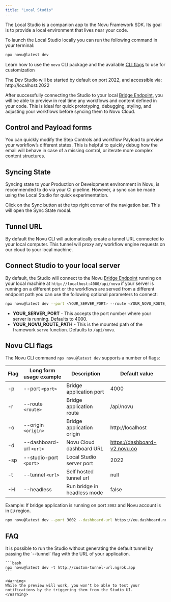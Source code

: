 ```yaml
---
title: "Local Studio"
---
```


The Local Studio is a companion app to the Novu Framework SDK. Its goal is to provide a local environment that lives near your code.

To launch the Local Studio locally you can run the following command in your terminal:

```bash
npx novu@latest dev
```
<Info>Learn how to use the `novu` CLI package and the available [CLI flags](#novu-cli-flags) to use for customization</Info>

The Dev Studio will be started by default on port 2022, and accessible via: http://localhost:2022

After successfully connecting the Studio to your local [Bridge Endpoint](/concepts/endpoint), you will be able to preview in real time any workflows and content defined in your code. This is ideal for quick prototyping, debugging, styling, and adjusting your workflows before syncing them to Novu Cloud.

## Control and Payload forms

You can quickly modify the Step Controls and workflow Payload to preview your workflow’s different states. This is helpful to quickly debug how the email will behave in case of a missing control, or iterate more complex content structures.

## Syncing State

Syncing state to your Production or Development environment in Novu, is recommended to do via your CI pipeline. However, a sync can be made using the Local Studio for quick experimentation.

Click on the Sync button at the top right corner of the navigation bar. This will open the Sync State modal.

## Tunnel URL

By default the Novu CLI will automatically create a tunnel URL connected to your local computer. This tunnel will proxy any workflow engine requests on our cloud to your local machine.

## Connect Studio to your local server

By default, the Studio will connect to the Novu [Bridge Endpoint](/concepts/endpoint) running on your local machine at `http://localhost:4000/api/novu` if your server is running on a different port or the workflows are served from a different endpoint path you can use the following optional parameters to connect:

```bash
npx novu@latest dev --port <YOUR_SERVER_PORT> --route <YOUR_NOVU_ROUTE_PATH>
```

- **YOUR_SERVER_PORT** - This accepts the port number where your server is running. Defaults to 4000.
- **YOUR_NOVU_ROUTE_PATH** - This is the mounted path of the framework `serve` function. Defaults to `/api/novu`.

## Novu CLI flags

The Novu CLI command `npx novu@latest dev` supports a number of flags:

| Flag | Long form usage example | Description                   | Default value               |
| ---- | ----------------------- | ----------------------------- | --------------------------- |
| -p   | --port `<port>`         | Bridge application port       | 4000                        |
| -r   | --route `<route>`       | Bridge application route      | /api/novu                   |
| -o   | --origin `<origin>`     | Bridge application origin     | http://localhost            |
| -d   | --dashboard-url `<url>` | Novu Cloud dashboard URL      | https://dashboard-v2.novu.co   |
| -sp  | --studio-port `<port>`  | Local Studio server port      | 2022                        |
| -t   | --tunnel `<url>`        | Self hosted tunnel url        | null                        |
| -H   | --headless              | Run bridge in headless mode   | false                       |

Example: If bridge application is running on port `3002` and Novu account is in `EU` region.

```bash
npx novu@latest dev --port 3002 --dashboard-url https://eu.dashboard.novu.co
```

## FAQ

<AccordionGroup>
  <Accordion title="Running Studio without a tunnel">
    It is possible to run the Studio without generating the default tunnel by passing the `--tunnel` flag with the URL of your application.

    ```bash
    npx novu@latest dev -t http://custom-tunnel-url.ngrok.app
    ```

    <Warning>
    While the preview will work, you won't be able to test your notifications by the triggering them from the Studio UI.
    </Warning>

  </Accordion>
</AccordionGroup>
